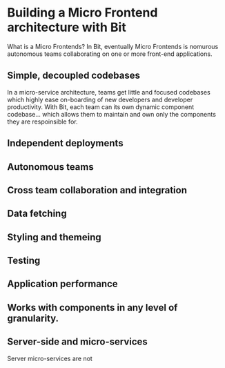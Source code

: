 
# Building a Micro Frontend architecture with Bit

What is a Micro Frontends? In Bit, eventually Micro Frontends is nomurous autonomous teams collaborating on one or more front-end applications.


## Simple, decoupled codebases
In a micro-service architecture, teams get little and focused codebases which highly ease on-boarding of new developers
and developer productivity.
With Bit, each team can its own dynamic component codebase... which allows them to maintain and own only the components they
are respoinsible for.

## Independent deployments


## Autonomous teams


## Cross team collaboration and integration


## Data fetching

## Styling and themeing

## Testing

## Application performance


## Works with components in any level of granularity.


## Server-side and micro-services

Server micro-services are not 
